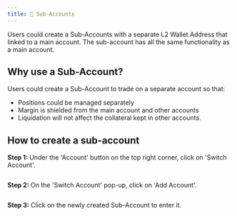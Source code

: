 ```yaml
---
title: 💼 Sub-Accounts
---
```

Users could create a Sub-Accounts with a separate L2 Wallet Address that linked to a main account. The sub-account has all the same functionality as a main account.

## Why use a Sub-Account?

Users could create a Sub-Account to trade on a separate account so that:

* Positions could be managed separately
* Margin is shielded from the main account and other accounts
* Liquidation will not affect the collateral kept in other accounts.

## How to create a sub-account

**Step 1:** Under the 'Account' button on the top right corner, click on 'Switch Account'.

<img src="../../assets/Screenshot 2024-07-22 at 3.39.18 PM (1).png" alt=""/>

**Step 2:** On the 'Switch Account' pop-up, click on 'Add Account'.

<img src="../../assets/Screenshot 2024-07-22 at 3.47.53 PM (1).png" alt=""/>

**Step 3:** Click on the newly created Sub-Account to enter it.

<img src="../.gitbook/assets/Screenshot 2024-07-22 at 3.50.30 PM.png" alt=""/>
